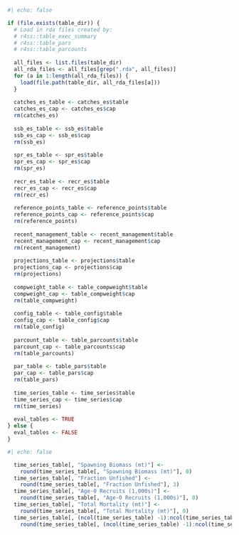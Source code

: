 ```r
#| echo: false

if (file.exists(table_dir)) {
  # Load in rda files created by:
  # r4ss::table_exec_summary
  # r4ss::table_pars
  # r4ss::table_parcounts
  
  all_files <- list.files(table_dir)
  all_rda_files <- all_files[grep(".rda", all_files)]
  for (a in 1:length(all_rda_files)) {
    load(file.path(table_dir, all_rda_files[a]))
  }
  
  catches_es_table <- catches_es$table
  catches_es_cap <- catches_es$cap
  rm(catches_es)
  
  ssb_es_table <- ssb_es$table
  ssb_es_cap <- ssb_es$cap
  rm(ssb_es)
  
  spr_es_table <- spr_es$table
  spr_es_cap <- spr_es$cap
  rm(spr_es)
  
  recr_es_table <- recr_es$table
  recr_es_cap <- recr_es$cap
  rm(recr_es)
  
  reference_points_table <- reference_points$table
  reference_points_cap <- reference_points$cap
  rm(reference_points)
  
  recent_management_table <- recent_management$table
  recent_management_cap <- recent_management$cap
  rm(recent_management)
    
  projections_table <- projections$table
  projections_cap <- projections$cap
  rm(projections)
  
  compweight_table <- table_compweight$table
  compweight_cap <- table_compweight$cap
  rm(table_compweight)
  
  config_table <- table_config$table
  config_cap <- table_config$cap
  rm(table_config)
  
  parcount_table <- table_parcounts$table
  parcount_cap <- table_parcounts$cap
  rm(table_parcounts)
  
  par_table <- table_pars$table
  par_cap <- table_pars$cap
  rm(table_pars)
  
  time_series_table <- time_series$table
  time_series_cap <- time_series$cap
  rm(time_series)
  
  eval_tables <- TRUE
} else {
  eval_tables <- FALSE
}

```


```r
#| echo: false

  time_series_table[, "Spawning Biomass (mt)"] <- 
    round(time_series_table[, "Spawning Biomass (mt)"], 0)
  time_series_table[, "Fraction Unfished"] <- 
    round(time_series_table[, "Fraction Unfished"], 3)
  time_series_table[, "Age-0 Recruits (1,000s)"] <- 
    round(time_series_table[, "Age-0 Recruits (1,000s)"], 0)
  time_series_table[, "Total Mortality (mt)"] <- 
    round(time_series_table[, "Total Mortality (mt)"], 0)
  time_series_table[, (ncol(time_series_table) -1):ncol(time_series_table)] <- 
    round(time_series_table[, (ncol(time_series_table) -1):ncol(time_series_table)], 3)

```
